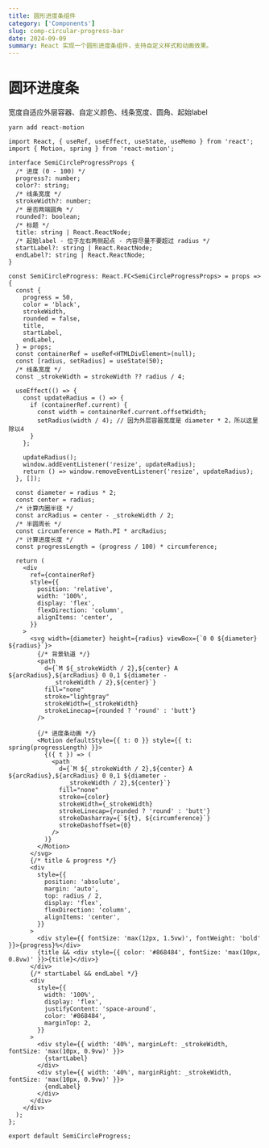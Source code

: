 ```yaml
---
title: 圆形进度条组件
category: ['Components']
slug: comp-circular-progress-bar
date: 2024-09-09
summary: React 实现一个圆形进度条组件，支持自定义样式和动画效果。
---
```



# 圆环进度条

宽度自适应外层容器、自定义颜色、线条宽度、圆角、起始label

`yarn add react-motion`

```tsx
import React, { useRef, useEffect, useState, useMemo } from 'react';
import { Motion, spring } from 'react-motion';

interface SemiCircleProgressProps {
  /* 进度 (0 - 100) */
  progress?: number;
  color?: string;
  /* 线条宽度 */
  strokeWidth?: number;
  /* 是否两端圆角 */
  rounded?: boolean;
  /* 标题 */
  title: string | React.ReactNode;
  /* 起始label - 位于左右两侧起点 - 内容尽量不要超过 radius */
  startLabel?: string | React.ReactNode;
  endLabel?: string | React.ReactNode;
}

const SemiCircleProgress: React.FC<SemiCircleProgressProps> = props => {
  const {
    progress = 50,
    color = 'black',
    strokeWidth,
    rounded = false,
    title,
    startLabel,
    endLabel,
  } = props;
  const containerRef = useRef<HTMLDivElement>(null);
  const [radius, setRadius] = useState(50);
  /* 线条宽度 */
  const _strokeWidth = strokeWidth ?? radius / 4;

  useEffect(() => {
    const updateRadius = () => {
      if (containerRef.current) {
        const width = containerRef.current.offsetWidth;
        setRadius(width / 4); // 因为外层容器宽度是 diameter * 2，所以这里除以4
      }
    };

    updateRadius();
    window.addEventListener('resize', updateRadius);
    return () => window.removeEventListener('resize', updateRadius);
  }, []);

  const diameter = radius * 2;
  const center = radius;
  /* 计算内圈半径 */
  const arcRadius = center - _strokeWidth / 2;
  /* 半圆周长 */
  const circumference = Math.PI * arcRadius;
  /* 计算进度长度 */
  const progressLength = (progress / 100) * circumference;

  return (
    <div
      ref={containerRef}
      style={{
        position: 'relative',
        width: '100%',
        display: 'flex',
        flexDirection: 'column',
        alignItems: 'center',
      }}
    >
      <svg width={diameter} height={radius} viewBox={`0 0 ${diameter} ${radius}`}>
        {/* 背景轨道 */}
        <path
          d={`M ${_strokeWidth / 2},${center} A ${arcRadius},${arcRadius} 0 0,1 ${diameter -
            _strokeWidth / 2},${center}`}
          fill="none"
          stroke="lightgray"
          strokeWidth={_strokeWidth}
          strokeLinecap={rounded ? 'round' : 'butt'}
        />

        {/* 进度条动画 */}
        <Motion defaultStyle={{ t: 0 }} style={{ t: spring(progressLength) }}>
          {({ t }) => (
            <path
              d={`M ${_strokeWidth / 2},${center} A ${arcRadius},${arcRadius} 0 0,1 ${diameter -
                _strokeWidth / 2},${center}`}
              fill="none"
              stroke={color}
              strokeWidth={_strokeWidth}
              strokeLinecap={rounded ? 'round' : 'butt'}
              strokeDasharray={`${t}, ${circumference}`}
              strokeDashoffset={0}
            />
          )}
        </Motion>
      </svg>
      {/* title & progress */}
      <div
        style={{
          position: 'absolute',
          margin: 'auto',
          top: radius / 2,
          display: 'flex',
          flexDirection: 'column',
          alignItems: 'center',
        }}
      >
        <div style={{ fontSize: 'max(12px, 1.5vw)', fontWeight: 'bold' }}>{progress}%</div>
        {title && <div style={{ color: '#868484', fontSize: 'max(10px, 0.8vw)' }}>{title}</div>}
      </div>
      {/* startLabel && endLabel */}
      <div
        style={{
          width: '100%',
          display: 'flex',
          justifyContent: 'space-around',
          color: '#868484',
          marginTop: 2,
        }}
      >
        <div style={{ width: '40%', marginLeft: _strokeWidth, fontSize: 'max(10px, 0.9vw)' }}>
          {startLabel}
        </div>
        <div style={{ width: '40%', marginRight: _strokeWidth, fontSize: 'max(10px, 0.9vw)' }}>
          {endLabel}
        </div>
      </div>
    </div>
  );
};

export default SemiCircleProgress;
```